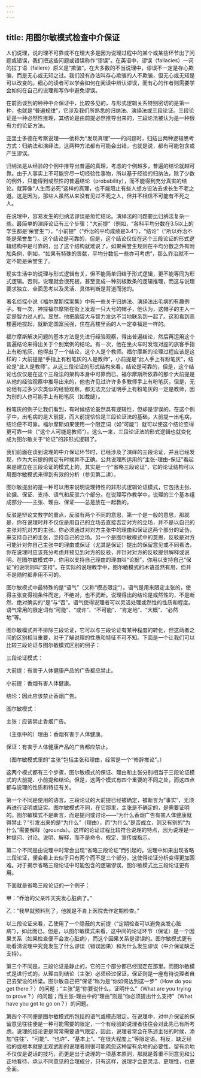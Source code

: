 ```yaml
---
---
---
```

title: 用图尔敏模式检查中介保证
---





人们说理，说的理不可靠或不在理大多是因为说理过程中的某个或某些环节出了问题或错误，我们把这些问题或错误称作“谬误”。在英语中，谬误（fallacies）一词的拉丁语（fallere）原义是“欺骗”。在大多数的不当说理中，谬误不一定是存心欺骗，而是无心或无知之过。我们没有办法叫存心欺骗的人不欺骗，但无心或无知是可以改变的。细心的读者可以学会如何在阅读中辨认谬误，而有心的作者则需要学会如何在自己的说理和写作中避免谬误。

在前面谈到的种种中介保证中，比较多见的，与形式逻辑关系特别密切的是第一种，也就是“普遍规律”，它涉及我们所熟悉的归纳法、演绎法或三段论证。三段论证是一种必然性推理，其结论是由前提必然推导出来的，三段论法被认为是一种很有力的论证方法。

亚里士多德在考察说理——他称为“发现真理”——的问题时，归结出两种逻辑思考方式：归纳法和演绎法，这两种方法都有可能会出错，也就是说，都有可能包含或产生谬误。

归纳法是从经验的个例中推导出普遍的真理，考虑的个例越多，普遍的结论就越可靠。由于人事实上不可能穷尽一切经验性事物，所以基于经验的归纳法，除了少数的例外，只能得到或然性的普遍结论（probability），而不能得到充分真实的结论。就算像“人生而必死”这样的真理，也不能阻止有些人想方设法去求长生不老之道。这是因为，那些人虽然从来没有见过不死之人，但并不相信不可能有不死之人。

在说理中，容易发生的归纳法谬误是匆忙结论。演绎法的问题要比归纳法复杂一些。最简单的演绎论证有三个步骤：“大前提”（例如，“各科平均分数在3.5以上的学生都是‘荣誉生’”），“小前提”（“乔治的平均成绩是3.4”），“结论”（“所以乔治不能是荣誉生”）。这个结论是可靠的，但是，这个结论仅仅在这个三段论证的形式逻辑结构中是可靠的，出了这个结构就难说了。如果荣誉生规则在平均分数之外有附加条例，例如，“如果有特殊的贡献，平均分数低一些亦可考虑”，那么乔治就不一定不能是荣誉生了。

现实生活中的说理与形式逻辑有关，但不能简单归结于形式逻辑，更不能等同为形式逻辑。否则，说理就会很死板，甚至变成一种刻板教条的逻辑推理，而这与说理要求独立、全面思考以及灵活、具体判断是背道而驰的。

著名侦探小说《福尔摩斯探案集》中有一些关于归纳法、演绎法出毛病的有趣例子。有一次，神探福尔摩斯在街上发现一只大号的帽子，他认为，这帽子的主人一定是智力过人的。显然，他把脑袋大与智力发达不当地联系到一起了。这和看到高楼遍地拔起，就断定国富民强，住在高楼里面的人一定幸福是一样的。

福尔摩斯解决问题的基本方法是先进行经验观察，得出普遍结论，然后再运用这个普遍结论来得出关于个别案例的结论。有一次，他在坐火车时发现对座的旅客手指上有粉笔灰，他得出了一个结论，这个人是个教师。福尔摩斯的论理过程应该是这样的：大前提是“手指上有粉笔灰的人是教师”，小前提是“此人手上有粉笔灰”，结论是“此人是教师”。从这三段论证的形式结构来看，结论是可靠的，但是，这个结论也仅仅是在这个三段法的架构本身中可靠而已。福尔摩斯所依靠的那个大前提是从他的经验观察中推导出来的，他也许见过许许多多教师手上有粉笔灰，但是，无论他有过多少次类似的经验观察，都无法充分证明手上有粉笔灰的一定是教师，因为别的人也可能手上有粉笔灰（如裁缝）。

粉笔灰的例子让我们看到，有时候结论虽然具有逻辑性，但却是谬误的。在这个例子中，出毛病的是大前提，而大前提恰恰是三段论证法的基础，大前提一出毛病，结论便不可靠。福尔摩斯如果使用一个限定词（如“可能”）就可以使这个结论变得更可靠一些（“这个人可能是教师”）。这么一来，三段论证法的形式逻辑也就变化成为图尔敏关于“论证”的非形式逻辑了。

我们前面在谈到说理的中介保证环节时，已经涉及了演绎的三段论证，并且已经发现，作为大前提的假定有时候并不正确。公共说理所运用的“主张-理由-保证”看起来是建立在三段论证的模式上的，其实是一个“省略三段论证”，它的论证结构可以用图尔敏模式来得到有效的分析（参见第二讲）。

图尔敏提出的是一种可以用来说明说理特性的非形式逻辑论证模式，它包括主张、论据、保证、支持、语气和反驳六个部分。在说理写作教学中，说理的三个基本组成部分——主张、理由、保证——总是放在一起教的。

反驳是辩论文教学的重点，反驳有两个不同的意思，第一个是一般的意思，那就是，你在说理时并不仅仅是用自己的立场去直接否定对方的立场，并不是以自己的主张对抗对方的主张。你必须通过对对方主张中的理由和保证这两个部分的证伪，来支持自己的主张，坚持自己的立场。另一个是图尔敏模式中的意思，反驳是对方可能针对你自己主张中的理由或保证（尤其是保证）提出的保留意见或不同看法，你在说理时应该充分考虑并预见到对方的反驳，并针对对方的反驳提供解释或说明。在图尔敏模式中，你用以支持自己理由的理由叫“论据”，你用以支持自己“保证”的说明则叫“支持”。在实际的说理教学中，图尔敏模式的术语虽然有用，但并不是随时都非用不可的。

图尔敏模式中最特殊的是“语气”（又称“模态限定”）。语气是用来限定主张的，使得主张变得视条件而定，不绝对，也不武断。说理得出的结论是或然性的，不是断然、绝对确实的“是”与“否”。语气使得说理者可以灵活处理或然性的性质和程度。语气常用的限定词有“可能”、“或许”、“不可能”、“肯定地”、“大概”、“必然地”等。

图尔敏模式并不排除三段论证，它可以与三段论证有某种程度的转化，但这两者之间的区别相当重要，对于了解说理的性质和特征不可不知。下面是一个让我们可以比较三段论证与图尔敏模式区别的例子：

三段论证模式：

大前提：有害于人体健康产品的广告都应禁止。

小前提：香烟有害人体健康。

结论：因此应该禁止香烟广告。

图尔敏模式：

主张：应该禁止香烟广告。

（主张中的）理由：香烟有害于人体健康。

保证：有害于人体健康产品的广告都应禁止。

（图尔敏模式里的“主张”包括主张和理由，经常是一个“修辞推论”。）

这两个模式都有三个步骤，图尔敏模式的保证、理由和主张分别相当于三段论证模式的大前提、小前提和结论。但是，这两个模式有四个重要的不同之处，而这四点都与说理的性质和特征有关。

第一个不同是使用的语言。三段论证的大前提已经被确定，被断言为“事实”，无须再进行证明或证实。图尔敏模式不同，在它那里，主张是不确定的，是需要证明的。图尔敏模式不是断言，而是提问或讨论——“为什么香烟广告有害人体健康就得禁止？”引发出来的是“为什么”（理由），而“为什么”是否成立，则又有别的“为什么”需要解释（grounds）。这样的论证过程比较符合说理的特点，因为说理是一种提问、讨论、说明、解释，而不是命令、规定、宣传或指示。

第二个不同是由说理中时常会出现“省略三段论证”而引起的。说理中如果出现省略三段论证，便会看上去似乎只有两个而不是三个部分，这使得论证分析变得更加困难。对于揭示省略三段论证中可能包含的逻辑谬误，图尔敏模式比三段论证更有用。

下面就是省略三段论证的一个例子：

甲：“乔治的父亲昨天突发心脏病了。”

乙：“我早就预料到了，他就是不肯上医院去作定期检查。”

以三段论证来看，乙使用了一个隐蔽的大前提（“定期检查可以避免突发心脏病”），如此而已。但是，以图尔敏模式来看，这中间的论证环节（保证）是一个因果关系（如果检查便不会发心脏病），而这个因果关系是谬误的。图尔敏模式更有助看清说理中究竟发生了什么谬误（错误因果）和为什么发生谬误（中介保证缺乏支持）。

第三个不同是，三段论证是静止的，它的三个部分都已经固定在那里。而图尔敏模式是进行式的，从理由到结论（主张）必须经过保证，保证则是一座有待说理者自己去架设的桥梁。图尔敏自己把“保证”称为是“你如何达到这一步”（How do you get there？）的问题；“主张”是“你要说什么，证明什么”（What are you trying to prove？）的问题；而主张-理由中的“理由”则是“你必须提出什么支持”（What have you got to go on？）的问题。

第四个不同便是图尔敏模式所包括的语气或模态限定。在说理中，对中介保证的保留意见往往便是一种可能需要的限定，一个有经验的说理者往往会对此先已有所考虑。说理的结论更是常常需要语气限定，因此，说理者常会在陈述主张的时候，添加“往往”、“可能”、“也许”、“基本上”、“在很大程度上”等限定语。相反，缺乏经验的或根本就是主观武断的说理者则很可能疏忽这种留有余地的必要性。留有余地不仅仅是说话的技巧，而更是出于说理的一项基本原则，那就是尊重不同意见和公正地看待、承认不同意见的合理成分，只有这样，说理才会更灵活、更理性，也更全面。